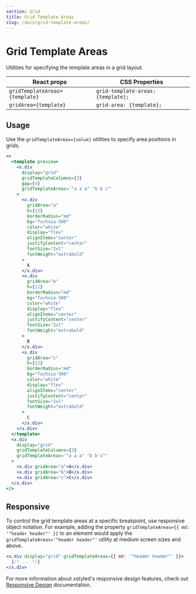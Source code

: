 ```yaml
---
section: Grid
title: Grid Template Areas
slug: /docs/grid-template-areas/
---
```


# Grid Template Areas

Utilities for specifying the template areas in a grid layout.

<carbon-ad />

| React props                    | CSS Properties                     |
| ------------------------------ | ---------------------------------- |
| `gridTemplateAreas={template}` | `grid-template-areas: {template};` |
| `gridArea={template}`          | `grid-area: {template};`           |

## Usage

Use the `gridTemplateAreas={value}` utilities to specify area positions in grids.

```jsx preview color=fuchsia
<>
  <template preview>
    <x.div
      display="grid"
      gridTemplateColumns={3}
      gap={4}
      gridTemplateAreas='"a a a" "b b c"'
    >
      <x.div
        gridArea="a"
        h={12}
        borderRadius="md"
        bg="fuchsia-500"
        color="white"
        display="flex"
        alignItems="center"
        justifyContent="center"
        fontSize="2xl"
        fontWeight="extrabold"
      >
        A
      </x.div>
      <x.div
        gridArea="b"
        h={12}
        borderRadius="md"
        bg="fuchsia-500"
        color="white"
        display="flex"
        alignItems="center"
        justifyContent="center"
        fontSize="2xl"
        fontWeight="extrabold"
      >
        B
      </x.div>
      <x.div
        gridArea="c"
        h={12}
        borderRadius="md"
        bg="fuchsia-500"
        color="white"
        display="flex"
        alignItems="center"
        justifyContent="center"
        fontSize="2xl"
        fontWeight="extrabold"
      >
        C
      </x.div>
    </x.div>
  </template>
  <x.div
    display="grid"
    gridTemplateColumns={3}
    gridTemplateAreas='"a a a" "b b c"'
  >
    <x.div gridArea="a">A</x.div>
    <x.div gridArea="b">B</x.div>
    <x.div gridArea="c">C</x.div>
  </x.div>
</>
```

## Responsive

To control the grid template areas at a specific breakpoint, use responsive object notation. For example, adding the property `gridTemplateAreas={{ md: '"header header"' }}` to an element would apply the `gridTemplateAreas='"header header"'` utility at medium screen sizes and above.

```jsx
<x.div display="grid" gridTemplateAreas={{ md: '"header header"' }}>
  {/* ... */}
</x.div>
```

For more information about xstyled's responsive design features, check out [Responsive Design](/docs/responsive-design/) documentation.
